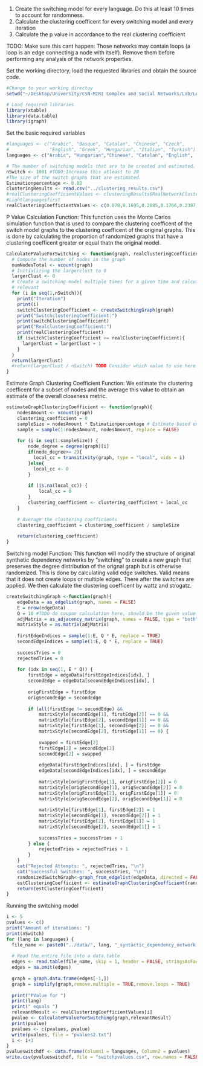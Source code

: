 1. Create the switching model for every language. Do this at least 10 times 
to account for randomness.
2. Calculate the clustering coefficent for every switching model and every
iteration
3. Calculate the p value in accordance to the real clustering coefficient

TODO: Make sure this cant happen:
Those networks may contain loops (a loop is an edge connecting a node with itself). Remove them before performing any analysis of the network properties.


Set the working directory, load the requested libraries and obtain the source 
code.
```r
#Change to your working directoy
setwd("~/Desktop/University/CSN-MIRI Complex and Social Networks/Lab/LAB-3-5-Oct-Significance-of-network-metrics")

# Load required libraries
library(xtable)
library(data.table)
library(igraph)
```

Set the basic required variables
```r
#languages <- c("Arabic", "Basque", "Catalan", "Chinese", "Czech", 
#               "English", "Greek", "Hungarian", "Italian", "Turkish")
languages <- c("Arabic", "Hungarian","Chinese", "Catalan", "English",  "Czech") #Basque", #"Italian","Turkish","Greek",

# The number of switching models that are to be created and estimated. 
nSwitch <- 1001 #TODO:Increase this atleast to 20
#The size of the switch graphs that are estimated.
Estimationpercentage <- 0.02
clusteringResults <- read.csv("../clustering_results.csv")
#realClusteringCoefficientValues <- clusteringResults$RealNetworkClustering
#Lightlanguagesfirst
realClusteringCoefficientValues <- c(0.078,0.1695,0.2885,0.1766,0.2387,0.0654,0.2495,0.2984,0.3310,0.1741)#1001 until 5

```

P Value Calculation Function: This function uses the Monte Carlos simulation 
function that is used to compare the clustering coefficent of the switch model
graphs to the clustering coefficent of the original graphs. This is done by 
calculating the proportion of randomized graphs that have a clustering 
coefficent greater or equal thatn the original model.
```r
CalculatePValueForSwitching <- function(graph, realClusteringCoefficient){
  # Compute the number of nodes in the graph
  numNodesTotal <- vcount(graph)
  # Initializing the largerclust to 0
  largerClust <- 0
  # Create a switching model multiple times for a given time and calculate the 
  # relevant 
  for (i in seq(1,nSwitch)){
    print("Iteration")
    print(i)
    switchClusteringCoefficient <- createSwitchingGraph(graph)
    print("SwitchclusteringCoefficient:")
    print(switchClusteringCoefficient)
    print("RealclusteringCoefficient:")
    print(realClusteringCoefficient)
    if (switchClusteringCoefficient >= realClusteringCoefficient){
      largerClust = largerClust + 1
    } 
  }
  return(largerClust)
  #return(largerClust / nSwitch) TODO Consider which value to use here
}
```

Estimate Graph Clustering Coefficient Function: We estimate the clustering coefficent
for a subset of nodes and the average this value to obtain an estimate of the 
overall closeness metric.
```r
estimateGraphClusteringCoefficient <- function(graph){
    nodesAmount <- vcount(graph)
    clustering_coefficient = 0
    sampleSize = nodesAmount * Estimationpercentage # Estimate based on a subset of nodessample[i], here 0.02
    sample = sample(1:nodesAmount, nodesAmount, replace = FALSE)
    
    for (i in seq(1:sampleSize)) {
        node_degree = degree(graph)[i]
        if(node_degree>= 2){
          local_cc = transitivity(graph, type = "local", vids = i)
        }else{
          local_cc <- 0
        }
        
        if (is.na(local_cc)) {
            local_cc = 0
        }
        clustering_coefficient <- clustering_coefficient + local_cc
    }
    
    # Average the clustering coefficients
    clustering_coefficient = clustering_coefficient / sampleSize
    
    return(clustering_coefficient)
}
```

Switching model Function: This function will modify the structure of original 
synthetic dependency networks by "switching" to create a new graph that
preserves the degree distribution of the orignal graph but is otherwise 
randomized. This is done by calculating valid edge switches. Valid means
that it does not create loops or multiple edges. There after the switches are
applied. We then calculate the clustering coefficent by wattz and strogatz.
```r
createSwitchingGraph <-function(graph){
    edgeData = as_edgelist(graph, names = FALSE)
    E = nrow(edgeData)
    Q = 10 #TODO do coupon calculation here, should be the given value though
    adjMatrix = as_adjacency_matrix(graph, names = FALSE, type = "both")
    matrixStyle = as.matrix(adjMatrix)
    
    firstEdgeIndices = sample(1:E, Q * E, replace = TRUE)
    secondEdgeIndices = sample(1:E, Q * E, replace = TRUE)
    
    successTries = 0
    rejectedTries = 0
    
    for (idx in seq(1, E * Q)) {
        firstEdge = edgeData[firstEdgeIndices[idx], ]
        secondEdge = edgeData[secondEdgeIndices[idx], ]
        
        origFirstEdge = firstEdge
        origSecondEdge = secondEdge
        
        if (all(firstEdge != secondEdge) && 
            matrixStyle[secondEdge[1], firstEdge[2]] == 0 &&
            matrixStyle[firstEdge[2], secondEdge[1]] == 0 &&
            matrixStyle[firstEdge[1], secondEdge[2]] == 0 &&
            matrixStyle[secondEdge[2], firstEdge[1]] == 0) {
            
            swapped = firstEdge[2]
            firstEdge[2] = secondEdge[2]
            secondEdge[2] = swapped
            
            edgeData[firstEdgeIndices[idx], ] = firstEdge
            edgeData[secondEdgeIndices[idx], ] = secondEdge
            
            matrixStyle[origFirstEdge[1], origFirstEdge[2]] = 0
            matrixStyle[origSecondEdge[1], origSecondEdge[2]] = 0
            matrixStyle[origFirstEdge[2], origFirstEdge[1]] = 0
            matrixStyle[origSecondEdge[2], origSecondEdge[1]] = 0
            
            matrixStyle[firstEdge[1], firstEdge[2]] = 1
            matrixStyle[secondEdge[1], secondEdge[2]] = 1
            matrixStyle[firstEdge[2], firstEdge[1]] = 1
            matrixStyle[secondEdge[2], secondEdge[1]] = 1
            
            successTries = successTries + 1
        } else {
            rejectedTries = rejectedTries + 1
        }
    }
    cat("Rejected Attempts: ", rejectedTries, "\n")
    cat("Successful Switches: ", successTries, "\n")
    randomizedSwitchGraph<-graph_from_edgelist(edgeData, directed = FALSE)
    estClusteringCoefficient <- estimateGraphClusteringCoefficient(randomizedSwitchGraph)
    return(estClusteringCoefficient)
}
```

Running the switching model
```r
i <- 5
pvalues <- c()
print("Amount of iterations: ")
print(nSwitch)
for (lang in languages) {
  file_name <- paste0("../data/", lang, "_syntactic_dependency_network.txt")
  
  # Read the entire file into a data.table
  edges <- read.table(file_name, skip = 1, header = FALSE, stringsAsFactors = FALSE, quote = "", sep = " ", na.strings = "")
  edges = na.omit(edges)
        
  graph = graph.data.frame(edges[-1,])
  graph = simplify(graph,remove.multiple = TRUE,remove.loops = TRUE)
  
  print("PValue for ")
  print(lang)
  print(" equals ")
  relevantResult <- realClusteringCoefficientValues[i]
  pvalue <- CalculatePValueForSwitching(graph,relevantResult)
  print(pvalue)
  pvalues <- c(pvalues, pvalue)
  write(pvalues, file = "pvalues2.txt")
  i <- i+1
}
pvalueswitchdf <- data.frame(Column1 = languages, Column2 = pvalues)
write.csv(pvalueswitchdf, file = "switchpvalues.csv", row.names = FALSE)

```







